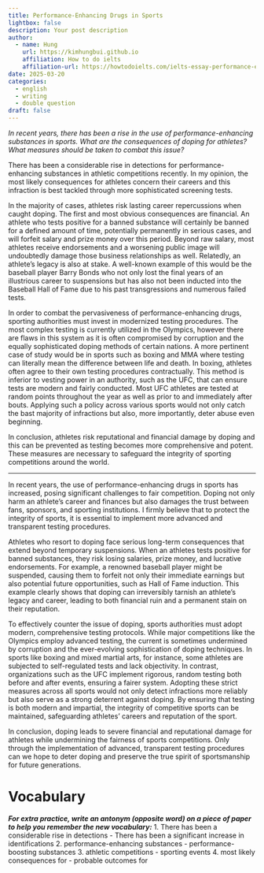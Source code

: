 ```yaml
---
title: Performance-Enhancing Drugs in Sports
lightbox: false
description: Your post description
author:
  - name: Hung
    url: https://kimhungbui.github.io
    affiliation: How to do ielts
    affiliation-url: https://howtodoielts.com/ielts-essay-performance-enhancing-drugs-in-sports/
date: 2025-03-20
categories:
  - english
  - writing
  - double question
draft: false
---
```


*In recent years, there has been a rise in the use of performance-enhancing substances in sports.*
*What are the consequences of doping for athletes?*
*What measures should be taken to combat this issue?*

There has been a considerable rise in detections for performance-enhancing substances in athletic competitions recently. In my opinion, the most likely consequences for athletes concern their careers and this infraction is best tackled through more sophisticated screening tests.

In the majority of cases, athletes risk lasting career repercussions when caught doping. The first and most obvious consequences are financial. An athlete who tests positive for a banned substance will certainly be banned for a defined amount of time, potentially permanently in serious cases, and will forfeit salary and prize money over this period. Beyond raw salary, most athletes receive endorsements and a worsening public image will undoubtedly damage those business relationships as well. Relatedly, an athlete's legacy is also at stake. A well-known example of this would be the baseball player Barry Bonds who not only lost the final years of an illustrious career to suspensions but has also not been inducted into the Baseball Hall of Fame due to his past transgressions and numerous failed tests.

In order to combat the pervasiveness of performance-enhancing drugs, sporting authorities must invest in modernized testing procedures. The most complex testing is currently utilized in the Olympics, however there are flaws in this system as it is often compromised by corruption and the equally sophisticated doping methods of certain nations.  A more pertinent case of study would be in sports such as boxing and MMA where testing can literally mean the difference between life and death. In boxing, athletes often agree to their own testing procedures contractually. This method is inferior to vesting power in an authority, such as the UFC, that can ensure tests are modern and fairly conducted. Most UFC athletes are tested at random points throughout the year as well as prior to and immediately after bouts. Applying such a policy across various sports would not only catch the bast majority of infractions but also, more importantly, deter abuse even beginning.

In conclusion, athletes risk reputational and financial damage by doping and this can be prevented as testing becomes more comprehensive and potent. These measures are necessary to safeguard the integrity of sporting competitions around the world.

---

In recent years, the use of performance-enhancing drugs in sports has increased, posing significant challenges to fair competition. Doping not only harm an athlete's career and finances but also damages the trust between fans, sponsors, and sporting institutions. I firmly believe that to protect the integrity of sports, it is essential to implement more advanced and transparent testing procedures.

Athletes who resort to doping face serious long-term consequences that extend beyond temporary suspensions. When an athletes tests positive for banned substances, they risk losing salaries, prize money, and lucrative endorsements. For example, a renowned baseball player might be suspended, causing them to forfeit not only their immediate earnings but also potential future opportunities, such as Hall of Fame induction. This example clearly shows that doping can irreversibly tarnish an athlete's legacy and career, leading to both financial ruin and a permanent stain on their reputation.

To effectively counter the issue of doping, sports authorities must adopt modern, comprehensive testing protocols. While major competitions like the Olympics employ advanced testing, the current is sometimes undermined by corruption and the ever-evolving sophistication of doping techniques. In sports like boxing and mixed martial arts, for instance, some athletes are subjected to self-regulated tests and lack objectivity. In contrast, organizations such as the UFC implement rigorous, random testing both before and after events, ensuring a fairer system. Adopting these strict measures across all sports would not only detect infractions more reliably but also serve as a strong deterrent against doping. By ensuring that testing is both modern and impartial, the integrity of competitive sports can be maintained, safeguarding athletes' careers and reputation of the sport.

In conclusion, doping leads to severe financial and reputational damage for athletes while undermining the fairness of sports competitions. Only through the implementation of advanced, transparent testing procedures can we hope to deter doping and preserve the true spirit of sportsmanship for future generations.

# Vocabulary
**_For extra practice, write an antonym (opposite word) on a piece of paper to help you remember the new vocabulary:_**
1. There has been a considerable rise in detections
	- There has been a significant increase in identifications
2.  performance-enhancing substances
	- performance-boosting substances
3. athletic competitions
	- sporting events
4. most likely consequences for
	- probable outcomes for
	